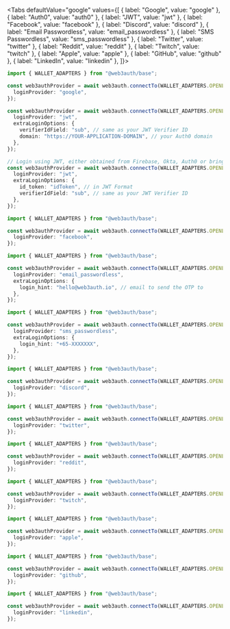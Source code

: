 
<Tabs
  defaultValue="google"
  values={[
    { label: "Google", value: "google" },
    { label: "Auth0", value: "auth0" },
    { label: "JWT", value: "jwt" },
    { label: "Facebook", value: "facebook" },
    { label: "Discord", value: "discord" },
    { label: "Email Passwordless", value: "email_passwordless" },
    { label: "SMS Passwordless", value: "sms_passwordless" },
    { label: "Twitter", value: "twitter" },
    { label: "Reddit", value: "reddit" },
    { label: "Twitch", value: "twitch" },
    { label: "Apple", value: "apple" },
    { label: "GitHub", value: "github" },
    { label: "LinkedIn", value: "linkedin" },
]}>

<TabItem value="google">

```ts
import { WALLET_ADAPTERS } from "@web3auth/base";

const web3authProvider = await web3auth.connectTo(WALLET_ADAPTERS.OPENLOGIN, {
  loginProvider: "google",
});
```

</TabItem>

<TabItem value="auth0">

```ts
const web3authProvider = await web3auth.connectTo(WALLET_ADAPTERS.OPENLOGIN, {
  loginProvider: "jwt",
  extraLoginOptions: {
    verifierIdField: "sub", // same as your JWT Verifier ID
    domain: "https://YOUR-APPLICATION-DOMAIN", // your Auth0 domain
  },
});
```

</TabItem>

<TabItem value="jwt">

```ts
// Login using JWT, either obtained from Firebase, Okta, Auth0 or bring your own JWT.
const web3authProvider = await web3auth.connectTo(WALLET_ADAPTERS.OPENLOGIN, {
  loginProvider: "jwt",
  extraLoginOptions: {
    id_token: "idToken", // in JWT Format
    verifierIdField: "sub", // same as your JWT Verifier ID
  },
});
```

</TabItem>

<TabItem value="facebook">

```ts
import { WALLET_ADAPTERS } from "@web3auth/base";

const web3authProvider = await web3auth.connectTo(WALLET_ADAPTERS.OPENLOGIN, {
  loginProvider: "facebook",
});
```

</TabItem>

<TabItem value="email_passwordless">

```ts
import { WALLET_ADAPTERS } from "@web3auth/base";

const web3authProvider = await web3auth.connectTo(WALLET_ADAPTERS.OPENLOGIN, {
  loginProvider: "email_passwordless",
  extraLoginOptions: {
    login_hint: "hello@web3auth.io", // email to send the OTP to
  },
});
```

</TabItem>

<TabItem value="sms_passwordless">

```ts
import { WALLET_ADAPTERS } from "@web3auth/base";

const web3authProvider = await web3auth.connectTo(WALLET_ADAPTERS.OPENLOGIN, {
  loginProvider: "sms_passwordless",
  extraLoginOptions: {
    login_hint: "+65-XXXXXXX",
  },
});
```

</TabItem>

<TabItem value="discord">

```ts
import { WALLET_ADAPTERS } from "@web3auth/base";

const web3authProvider = await web3auth.connectTo(WALLET_ADAPTERS.OPENLOGIN, {
  loginProvider: "discord",
});
```

</TabItem>

<TabItem value="twitter">

```ts
import { WALLET_ADAPTERS } from "@web3auth/base";

const web3authProvider = await web3auth.connectTo(WALLET_ADAPTERS.OPENLOGIN, {
  loginProvider: "twitter",
});
```

</TabItem>

<TabItem value="reddit">

```ts
import { WALLET_ADAPTERS } from "@web3auth/base";

const web3authProvider = await web3auth.connectTo(WALLET_ADAPTERS.OPENLOGIN, {
  loginProvider: "reddit",
});
```

</TabItem>

<TabItem value="twitch">

```ts
import { WALLET_ADAPTERS } from "@web3auth/base";

const web3authProvider = await web3auth.connectTo(WALLET_ADAPTERS.OPENLOGIN, {
  loginProvider: "twitch",
});
```

</TabItem>

<TabItem value="apple">

```ts
import { WALLET_ADAPTERS } from "@web3auth/base";

const web3authProvider = await web3auth.connectTo(WALLET_ADAPTERS.OPENLOGIN, {
  loginProvider: "apple",
});
```

</TabItem>

<TabItem value="github">

```ts
import { WALLET_ADAPTERS } from "@web3auth/base";

const web3authProvider = await web3auth.connectTo(WALLET_ADAPTERS.OPENLOGIN, {
  loginProvider: "github",
});
```

</TabItem>

<TabItem value="linkedin">

```ts
import { WALLET_ADAPTERS } from "@web3auth/base";

const web3authProvider = await web3auth.connectTo(WALLET_ADAPTERS.OPENLOGIN, {
  loginProvider: "linkedin",
});
```

</TabItem>

</Tabs>
